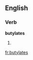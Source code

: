 ==English==

===Verb===
'''butylates'''

# {{third-person singular of|[[butylate]]}}

[[fr:butylates]]